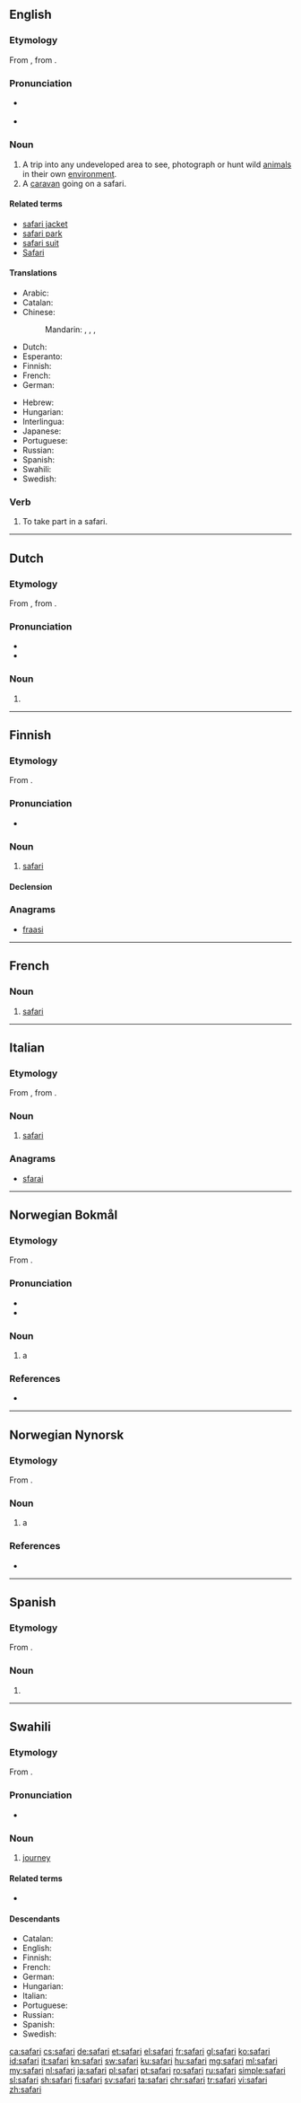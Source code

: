 {{also|Safari|safári}}
==English==
{{wikipedia}}

===Etymology===
From {{etyl|sw|en}} {{m|sw|safari}}, from {{etyl|ar|en}} {{m|ar|سَفَرَ||travel}}.

===Pronunciation===
* {{a|UK}} {{IPA|/səˈfɑː(ɹ).i/|lang=en}}
* {{rhymes|ɑːri|lang=en}}

===Noun===
{{en-noun}}

# A trip into any undeveloped area to see, photograph or hunt wild [[animal]]s in their own [[environment]].
# A [[caravan]] going on a safari.

====Related terms====
* [[safari jacket]]
* [[safari park]]
* [[safari suit]]
* [[Safari]]

====Translations====
{{trans-top|a trip into any undeveloped area}}
* Arabic: {{t-needed|ar}}
* Catalan: {{t+|ca|safari|m}}
* Chinese:
*: Mandarin: {{qualifier|hunting expedition}} {{t|cmn|狩獵遠征|sc=Hani}}, {{t|cmn|狩猎远征|tr=shòuliè yuǎnzhēng|sc=Hani}}, {{qualifier|photographic expedition}} {{t|cmn|攝影遠征|sc=Hani}}, {{t|cmn|摄影远征|tr=shèyǐng yuǎnzhēng|sc=Hani}}
* Dutch: {{t+|nl|safari}}
* Esperanto: {{t|eo|safario}}
* Finnish: {{t+|fi|safari}}
* French: {{t+|fr|safari|m}}
* German: {{t+|de|Safari|f}}
{{trans-mid}}
* Hebrew: {{t|he|ספארי|m|sc=Hebr}}
* Hungarian: {{t|hu|szafari}}
* Interlingua: {{t|ia|safari}}
* Japanese: {{t|ja|サファリ|tr=safari|sc=Jpan}}
* Portuguese: {{t+|pt|safári|m}}
* Russian: {{t+|ru|сафа́ри|n}}
* Spanish: {{t|es|safari|m}}
* Swahili: {{t+|sw|safari}}
* Swedish: {{t+|sv|safari|c}}
{{trans-bottom}}

===Verb===
{{en-verb}}

# {{label|en|intransitive}} To take part in a safari.

----

==Dutch==
{{wikipedia|lang=nl|Safari (expeditie)}}

===Etymology===
From {{der|nl|sw|safari}}, from {{der|nl|ar|سَفَرَ||travel}}.

===Pronunciation===
* {{audio|Nl-safari.ogg|Audio|lang=nl}}
* {{hyphenation|sa|fa|ri|lang=nl}}

===Noun===
{{nl-noun|m|-'s|safarietje}}

# {{l|en|safari}}

----

==Finnish==

===Etymology===
From {{etyl|sw|fi}} {{m|sw|safari|gloss=journey}}.

===Pronunciation===
* {{rhymes|ɑri|lang=fi}}

===Noun===
{{head|fi|noun}}

# [[#English|safari]]

====Declension====
{{fi-decl-paperi|safar|a}}

===Anagrams===
* [[fraasi#Finnish|fraasi]]

----

==French==

===Noun===
{{fr-noun|m}}

# [[#English|safari]]

----

==Italian==

===Etymology===
From {{etyl|sw|it}} {{m|sw|safari|gloss=journey}}, from {{etyl|ar|it}} {{m|ar|سَفَرَ||travel}}.

===Noun===
{{wikipedia|lang=it}}
{{head|it|noun|g=m|inv}}

# [[#English|safari]]

===Anagrams===
* [[sfarai#Italian|sfarai]]

----

==Norwegian Bokmål==
{{wikipedia|lang=nb}}

===Etymology===
From {{etyl|sw|nb}} {{m|sw|safari|gloss=journey}}.

===Pronunciation===
* {{IPA|/sɑfɑːrɪ/|lang=nb}}
* {{rhymes|ɪ|lang=nb}}

===Noun===
{{nb-noun-m1}}

# a {{l|en|safari}}

===References===
* {{R:The Bokmål Dictionary}}

----

==Norwegian Nynorsk==

===Etymology===
From {{etyl|sw|nn}} {{m|sw|safari}}.

===Noun===
{{nn-noun-m1}}

# a {{l|en|safari}}

===References===
* {{R:The Nynorsk Dictionary}}

----

==Spanish==

===Etymology===
From {{etyl|sw|es}} {{m|sw|safari|gloss=journey}}.

===Noun===
{{es-noun|m}}

# {{l|en|safari}}

----

==Swahili==

===Etymology===
From {{etyl|ar|sw}} {{m|ar|سَفَر||travel}}.

===Pronunciation===
* {{IPA|/sɑˈfɑ.ɾi/|lang=sw}}

===Noun===
{{sw-noun|n}}

# [[journey]]

====Related terms====
* {{l|sw|safiri}}

====Descendants====
* Catalan: {{l|ca|safari}}
* English: {{l|en|safari}}
* Finnish: {{l|fi|safari}}
* French: {{l|fr|safari}}
* German: {{l|de|Safari}}
* Hungarian: {{l|hu|szafari}}
* Italian: {{l|it|safari}}
* Portuguese: {{l|pt|safári}}
* Russian: {{l|ru|сафа́ри}}
* Spanish: {{l|es|safari}}
* Swedish: {{l|sv|safari}}

[[ca:safari]]
[[cs:safari]]
[[de:safari]]
[[et:safari]]
[[el:safari]]
[[fr:safari]]
[[gl:safari]]
[[ko:safari]]
[[id:safari]]
[[it:safari]]
[[kn:safari]]
[[sw:safari]]
[[ku:safari]]
[[hu:safari]]
[[mg:safari]]
[[ml:safari]]
[[my:safari]]
[[nl:safari]]
[[ja:safari]]
[[pl:safari]]
[[pt:safari]]
[[ro:safari]]
[[ru:safari]]
[[simple:safari]]
[[sl:safari]]
[[sh:safari]]
[[fi:safari]]
[[sv:safari]]
[[ta:safari]]
[[chr:safari]]
[[tr:safari]]
[[vi:safari]]
[[zh:safari]]